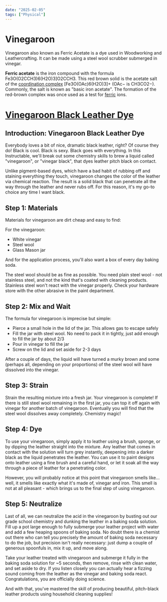 ```yaml
---
date: "2025-02-05"
tags: ["Physical"]
---
```


# Vinegaroon

Vinegaroon also known as Ferric Acetate is a dye used in Woodworking and Leathercrafting. It can be made using a steel wool scrubber submerged in vinegar.

**Ferric acetate** is the iron compound with the formula Fe3O(O2CCH3)6(H2O)3]O2CCH3. This red brown solid is the acetate salt of the [coordination complex](https://www.wikiwand.com/en/articles/Coordination_complex "Coordination complex") [Fe3O(OAc)6(H2O)3]+ (OAc− is CH3CO2−). Commonly, the salt is known as "basic iron acetate".[](https://www.wikiwand.com/en/articles/Iron(III)_acetate#cite_note-Burg-2) The formation of the red-brown complex was once used as a test for [ferric](https://www.wikiwand.com/en/articles/Ferric "Ferric") ions.[](https://www.wikiwand.com/en/articles/Iron(III)_acetate#cite_note-3)


# [Vinegaroon Black Leather Dye](https://www.instructables.com/Vinegaroon-Black-Leather-Dye/)

## Introduction: Vinegaroon Black Leather Dye

Everybody loves a bit of nice, dramatic black leather, right? Of course they do! Black is cool. Black is sexy. Black goes with everything. In this Instructable, we'll break out some chemistry skills to brew a liquid called "vinegaroon", or "vinegar black", that dyes leather pitch black on contact.

Unlike pigment-based dyes, which have a bad habit of rubbing off and staining everything they touch, vinegaroon changes the color of the leather via chemical reaction. The result is a solid black that can penetrate all the way through the leather and never rubs off. For this reason, it's my go-to choice any time I want black.

## Step 1: Materials

Materials for vinegaroon are dirt cheap and easy to find:

For the vinegaroon:

-   White vinegar
-   Steel wool
-   Glass Mason jar

And for the application process, you'll also want a box of every day baking soda.

The steel wool should be as fine as possible. You need plain steel wool - not stainless steel, and not the kind that's coated with cleaning products. Stainless steel won't react with the vinegar properly. Check your hardware store with the other abrasive in the paint department.

## Step 2: Mix and Wait

The formula for vinegaroon is imprecise but simple:

-   Pierce a small hole in the lid of the jar. This allows gas to escape safely
-   Fill the jar with steel wool. No need to pack it in tightly, just add enough to fill the jar by about 2/3
-   Pour in vinegar to fill the jar
-   Screw on the lid and set aside for 2-3 days

After a couple of days, the liquid will have turned a murky brown and some (perhaps all, depending on your proportions) of the steel wool will have dissolved into the vinegar.

## Step 3: Strain

Strain the resulting mixture into a fresh jar. Your vinegaroon is complete! If there is still steel wool remaining in the first jar, you can top it off again with vinegar for another batch of vinegaroon. Eventually you will find that the steel wool dissolves away completely. Chemistry magic!

## Step 4: Dye

To use your vinegaroon, simply apply it to leather using a brush, sponge, or by dipping the leather straight into the mixture. Any leather that comes in contact with the solution will turn grey instantly, deepening into a darker black as the liquid penetrates the leather. You can use it to paint designs onto leather using a fine brush and a careful hand, or let it soak all the way through a piece of leather for a penetrating color.

However, you will probably notice at this point that vinegaroon smells like... well, it smells like exactly what it's made of, vinegar and iron. This smell is not at all pleasant - which brings us to the final step of using vinegaroon.

## Step 5: Neutralize

Last of all, we can neutralize the acid in the vinegaroon by busting out our grade school chemistry and dunking the leather in a baking soda solution. Fill up a pot large enough to fully submerge your leather project with water and add a few heaping spoons of baking soda. No doubt there is a chemist out there who can tell you precisely the amount of baking soda necessary to do the job, but precision isn't really necessary: just dump a couple of generous spoonfuls in, mix it up, and move along.

Take your leather treated with vinegaroon and submerge it fully in the baking soda solution for ~5 seconds, then remove, rinse with clean water, and set aside to dry. If you listen closely you can actually hear a fizzing sound coming from the leather as the vinegar and baking soda react. Congratulations, you are officially doing science.

And with that, you've mastered the skill of producing beautiful, pitch-black leather products using household cleaning supplies!
